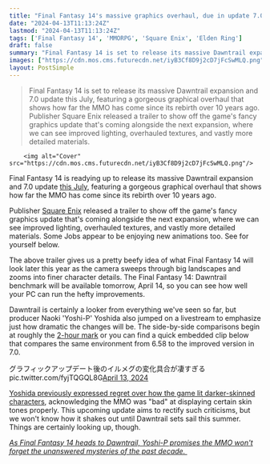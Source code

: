 ```yaml
---
title: "Final Fantasy 14's massive graphics overhaul, due in update 7.0, shows how far the MMO has come in 10 years"
date: "2024-04-13T11:13:24Z"
lastmod: "2024-04-13T11:13:24Z"
tags: ['Final Fantasy 14', 'MMORPG', 'Square Enix', 'Elden Ring']
draft: false
summary: "Final Fantasy 14 is set to release its massive Dawntrail expansion and 7.0 update this July, featuring a gorgeous graphical overhaul that shows how far the MMO has come since its rebirth over 10 years ago. Publisher Square Enix released a trailer to show off the game's fancy graphics update that's coming alongside the next expansion, where we can see improved lighting, overhauled textures, and vastly more detailed materials."
images: ["https://cdn.mos.cms.futurecdn.net/iyB3Cf8D9j2cD7jFcSwMLQ.png"]
layout: PostSimple
---
```

> Final Fantasy 14 is set to release its massive Dawntrail expansion and 7.0 update this July, featuring a gorgeous graphical overhaul that shows how far the MMO has come since its rebirth over 10 years ago. Publisher Square Enix released a trailer to show off the game's fancy graphics update that's coming alongside the next expansion, where we can see improved lighting, overhauled textures, and vastly more detailed materials.


        <img alt="Cover" src="https://cdn.mos.cms.futurecdn.net/iyB3Cf8D9j2cD7jFcSwMLQ.png"/>
        
Final Fantasy 14 is readying up to release its massive Dawntrail expansion and 7.0 update [this July](https://www.gamesradar.com/final-fantasy-14s-dawntrail-expansion-is-coming-a-week-after-the-elden-ring-dlc-so-yoshi-p-can-binge-shadow-of-the-erdtree-first/), featuring a gorgeous graphical overhaul that shows how far the MMO has come since its rebirth over 10 years ago.

Publisher [Square Enix](https://www.gamesradar.com/uk/tag/square_enix/) released a trailer to show off the game's fancy graphics update that's coming alongside the next expansion, where we can see improved lighting, overhauled textures, and vastly more detailed materials. Some Jobs appear to be enjoying new animations too. See for yourself below. 

The above trailer gives us a pretty beefy idea of what Final Fantasy 14 will look later this year as the camera sweeps through big landscapes and zooms into finer character details. The Final Fantasy 14: Dawntrail benchmark will be available tomorrow, April 14, so you can see how well your PC can run the hefty improvements.

Dawntrail is certainly a looker from everything we've seen so far, but producer Naoki 'Yoshi-P' Yoshida also jumped on a livestream to emphasize just how dramatic the changes will be. The side-by-side comparisons begin at roughly the [2-hour mark](https://www.youtube.com/watch?time_continue=7237&v=OxVWTktvt_M&source_ve_path=Mjg2NjY&feature=emb_logo) or you can find a quick embedded clip below that compares the same environment from 6.58 to the improved version in 7.0.

グラフィックアップデート後のイルメグの変化具合が凄すぎる pic.twitter.com/fyjTQGQL8G[April 13, 2024](https://twitter.com/XepherW/status/1779009914666614829)

[Yoshida previously expressed regret over how the game lit darker-skinned characters](https://www.gamesradar.com/as-final-fantasy-14-shows-off-upgraded-characters-graphics-yoshi-p-acknowledges-the-mmo-has-been-bad-at-displaying-darker-skin/), acknowledging the MMO was "bad" at displaying certain skin tones properly. This upcoming update aims to rectify such criticisms, but we won't know how it shakes out until Dawntrail sets sail this summer. Things are certainly looking up, though. 

[<em>As Final Fantasy 14 heads to Dawntrail, Yoshi-P promises the MMO won't forget the unanswered mysteries of the past decade. </em>](https://www.gamesradar.com/as-final-fantasy-14-heads-to-dawntrail-yoshi-p-promises-the-mmo-wont-forget-the-unanswered-mysteries-of-the-past-10-years/)
        